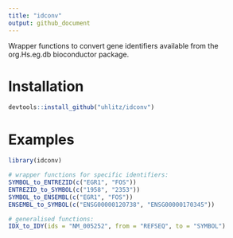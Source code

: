 ```yaml
---
title: "idconv"
output: github_document
---
```


Wrapper functions to convert gene identifiers available from the org.Hs.eg.db bioconductor package.

# Installation  

```r

devtools::install_github("uhlitz/idconv")

```

# Examples

```r

library(idconv)

# wrapper functions for specific identifiers:
SYMBOL_to_ENTREZID(c("EGR1", "FOS"))
ENTREZID_to_SYMBOL(c("1958", "2353"))
SYMBOL_to_ENSEMBL(c("EGR1", "FOS"))
ENSEMBL_to_SYMBOL(c("ENSG00000120738", "ENSG00000170345"))

# generalised functions:
IDX_to_IDY(ids = "NM_005252", from = "REFSEQ", to = "SYMBOL")

```

